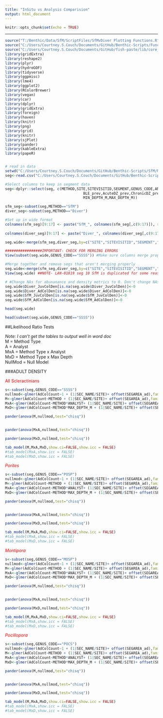 ```yaml
---
title: "InSitu vs Analysis Comparision"
output: html_document
---
```


```r
knitr::opts_chunk$set(echo = TRUE)
```
----------------------------------------------------------------------

```r
source("T:/Benthic/Data/SfM/ScriptFiles/SfMvDiver Plotting Functions.R") 
source("C:/Users/Courtney.S.Couch/Documents/GitHub/Benthic-Scripts/Functions/Benthic_Functions_newApp_vTAOfork.R")
source("C:/Users/Courtney.S.Couch/Documents/GitHub/fish-paste/lib/core_functions.R")
library(gridExtra)
library(reshape2)
library(plyr)
library(hydroGOF)
library(tidyverse)
library(ggpmisc)
library(lme4)
library(ggplot2)
library(RColorBrewer)
library(vegan)
library(car)
library(dplyr)
library(gridExtra)
library(foreign)
library(haven)
library(knitr)
library(png)
library(grid)
library(knitr)
library(sjPlot)
library(pander)
library(kableExtra)
library(papeR)


# read in data
setwd("C:/Users/Courtney.S.Couch/Documents/GitHub/Benthic-Scripts/SfM/Method Comparision")
seg<-read.csv("C:/Users/Courtney.S.Couch/Documents/GitHub/Benthic-Scripts/SfM/Method Comparision/HARAMP19_GENUS_SEGMENT.csv")

#Select columns to keep in segment data
seg<-dplyr::select(seg, c(METHOD,SITE,SITEVISITID,SEGMENT,GENUS_CODE,ANALYST,SEGAREA_ad,SEGAREA_j,AdColCount,AdColDen,JuvColDen,Ave.size,Ave.od,Ave.rd,
                                    BLE_prev,AcuteDZ_prev,ChronicDZ_prev,ISLAND,SEC_NAME,DEPTH_BIN,LATITUDE,LONGITUDE,HABITAT_CODE,
                                    MIN_DEPTH_M,MAX_DEPTH_M))

sfm_seg<-subset(seg,METHOD=="SfM")
diver_seg<-subset(seg,METHOD=="Diver")

#Set up in wide format
colnames(sfm_seg)[9:17] <- paste("SfM_", colnames(sfm_seg[,c(9:17)]), sep = "");sfm_seg<-dplyr::select(sfm_seg,-c(METHOD,ANALYST,HABITAT_CODE))
                                                                                                                     
colnames(diver_seg)[9:17] <- paste("Diver_", colnames(diver_seg[,c(9:17)]), sep = "");diver_seg<-dplyr::select(diver_seg,-c(METHOD,ANALYST,ISLAND,HABITAT_CODE,SEC_NAME,DEPTH_BIN,LATITUDE,LONGITUDE,MIN_DEPTH_M,MAX_DEPTH_M))

seg.wide<-merge(sfm_seg,diver_seg,by=c("SITE","SITEVISITID","SEGMENT","GENUS_CODE","SEGAREA_ad","SEGAREA_j"),all=T)

#################IMPORTANT- CHECK FOR MERGING ERRORS
View(subset(seg.wide,GENUS_CODE=="SSSS")) #Make sure columns merge properly

#Merge together and remove segs that aren't merging properly
seg.wide<-merge(sfm_seg,diver_seg,by=c("SITE","SITEVISITID","SEGMENT","GENUS_CODE","SEGAREA_ad","SEGAREA_j"))
View(seg.wide) ##NOTE- LAN-01819 seg 10 SfM is duplicated for some reason-hopefully this will be fixed with final data

# #Change NAs for abunanance and density metrics to 0. Don't change NAs in the partial mortality columns to 0
seg.wide$Diver_JuvColDen[is.na(seg.wide$Diver_JuvColDen)]<-0
seg.wide$Diver_AdColDen[is.na(seg.wide$Diver_AdColDen)]<-0
seg.wide$SfM_JuvColDen[is.na(seg.wide$SfM_JuvColDen)]<-0
seg.wide$SfM_AdColDen[is.na(seg.wide$SfM_AdColDen)]<-0

head(seg.wide)

head(subset(seg.wide,GENUS_CODE=="SSSS"))

```
##Likelihood Ratio Tests


*Note: I can't get the tables to output well in word doc*    
M = Method Type  
A = Analyst  
MxA = Method Type x Analyst  
MxD = Method Type x Max Depth  
NullMod = Null Model  

###ADULT DENSITY
<p style="color:red">All Scleractinians</p> 
```r
s<-subset(seg,GENUS_CODE=="SSSS")
nullmod<-glmer(AdColCount~1 + (1|SEC_NAME/SITE)+ offset(SEGAREA_ad),family=poisson,data=s)
M<-glmer(AdColCount~METHOD + (1|SEC_NAME/SITE)+ offset(SEGAREA_ad),family=poisson,data=s)
MxA<-glmer(AdColCount~METHOD*ANALYST+ (1|SEC_NAME/SITE)+ offset(SEGAREA_ad),family=poisson,data=s)
MxD<-glmer(AdColCount~METHOD*MAX_DEPTH_M + (1|SEC_NAME/SITE)+ offset(SEGAREA_ad),family=poisson,data=s)

pander(anova(M,nullmod,test="chisq"))  
  
```
\newline  \newline

```r
pander(anova(MxA,nullmod,test="chisq"))

```
```r
pander(anova(MxD,nullmod,test="chisq"))

```
```r
tab_model(M,MxA,MxD,show.ci=FALSE,show.icc = FALSE)
#tab_model(MxA,show.icc = FALSE)
#tab_model(MxD,show.icc = FALSE)

```
<p style="color:red">*Porites*</p> 

```r
s<-subset(seg,GENUS_CODE=="POSP")
nullmod<-glmer(AdColCount~1 + (1|SEC_NAME/SITE)+ offset(SEGAREA_ad),family=poisson,data=s)
M<-glmer(AdColCount~METHOD + (1|SEC_NAME/SITE)+ offset(SEGAREA_ad),family=poisson,data=s)
MxA<-glmer(AdColCount~METHOD*ANALYST+ (1|SEC_NAME/SITE)+ offset(SEGAREA_ad),family=poisson,data=s)
MxD<-glmer(AdColCount~METHOD*MAX_DEPTH_M + (1|SEC_NAME/SITE)+ offset(SEGAREA_ad),family=poisson,data=s)

pander(anova(M,nullmod,test="chisq"))  
  
```
\newline  \newline

```r
pander(anova(MxA,nullmod,test="chisq"))

```
```r
pander(anova(MxD,nullmod,test="chisq"))

```
```r
tab_model(M,MxA,MxD,show.ci=FALSE,show.icc = FALSE)
#tab_model(MxA,show.icc = FALSE)
#tab_model(MxD,show.icc = FALSE)

```
<p style="color:red">*Montipora*</p> 

```r
s<-subset(seg,GENUS_CODE=="MOSP")
nullmod<-glmer(AdColCount~1 + (1|SEC_NAME/SITE)+ offset(SEGAREA_ad),family=poisson,data=s)
M<-glmer(AdColCount~METHOD + (1|SEC_NAME/SITE)+ offset(SEGAREA_ad),family=poisson,data=s)
MxA<-glmer(AdColCount~METHOD*ANALYST+ (1|SEC_NAME/SITE)+ offset(SEGAREA_ad),family=poisson,data=s)
MxD<-glmer(AdColCount~METHOD*MAX_DEPTH_M + (1|SEC_NAME/SITE)+ offset(SEGAREA_ad),family=poisson,data=s)

pander(anova(M,nullmod,test="chisq"))  
  
```
\newline  \newline

```r
pander(anova(MxA,nullmod,test="chisq"))

```
```r
pander(anova(MxD,nullmod,test="chisq"))

```
```r
tab_model(M,MxA,MxD,show.ci=FALSE,show.icc = FALSE)
#tab_model(MxA,show.icc = FALSE)
#tab_model(MxD,show.icc = FALSE)

```
<p style="color:red">*Pocillopora*</p> 

```r
s<-subset(seg,GENUS_CODE=="POCS")
nullmod<-glmer(AdColCount~1 + (1|SEC_NAME/SITE)+ offset(SEGAREA_ad),family=poisson,data=s)
M<-glmer(AdColCount~METHOD + (1|SEC_NAME/SITE)+ offset(SEGAREA_ad),family=poisson,data=s)
MxA<-glmer(AdColCount~METHOD*ANALYST+ (1|SEC_NAME/SITE)+ offset(SEGAREA_ad),family=poisson,data=s)
MxD<-glmer(AdColCount~METHOD*MAX_DEPTH_M + (1|SEC_NAME/SITE)+ offset(SEGAREA_ad),family=poisson,data=s)

pander(anova(M,nullmod,test="chisq"))  
  
```
\newline  \newline

```r
pander(anova(MxA,nullmod,test="chisq"))

```
```r
pander(anova(MxD,nullmod,test="chisq"))

```
```r
tab_model(M,MxA,MxD,show.ci=FALSE,show.icc = FALSE)
#tab_model(MxA,show.icc = FALSE)
#tab_model(MxD,show.icc = FALSE)

```